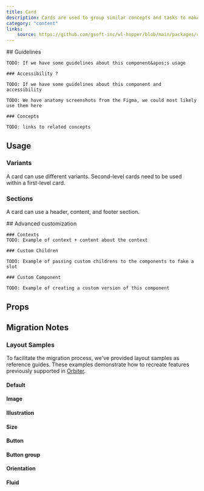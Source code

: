 ```yaml
---
title: Card
description: Cards are used to group similar concepts and tasks to make it easier for users to scan, read and get things done.
category: "content"
links:
    source: https://github.com/gsoft-inc/wl-hopper/blob/main/packages/components/src/Card/src/Card.tsx
---
```


<Example src="Card/docs/preview" isOpen />

<FeatureFlag flag="next">
    ## Guidelines

    TODO: If we have some guidelines about this component&apos;s usage

    ### Accessibility ?

    TODO: If we have some guidelines about this component and accessibility
</FeatureFlag>

<FeatureFlag flag="rc">

    TODO: We have anatomy screenshots from the Figma, we could most likely use them here

    ### Concepts

    TODO: links to related concepts
</FeatureFlag>

## Usage

### Variants

A card can use different variants. Second-level cards need to be used within a first-level card.

<Example src="Card/docs/variant" />

### Sections

A card can use a header, content, and footer section.

<Example src="Card/docs/sections" />

<FeatureFlag flag="next">
    ## Advanced customization

    ### Contexts
    TODO: Example of context + content about the context

    ### Custom Children

    TODO: Example of passing custom childrens to the components to fake a slot

    ### Custom Component

    TODO: Example of creating a custom version of this component
</FeatureFlag>

## Props

<PropTable component="Card" />

## Migration Notes

<MigrateGuide src="Card/docs/migration-notes" />

### Layout Samples

To facilitate the migration process, we've provided layout samples as reference guides. These examples demonstrate how to recreate features previously supported in [Orbiter](https://wl-orbiter-website.netlify.app/?path=/docs/card--default-story).

#### Default

<Example src="Card/docs/migration/default" />

#### Image

<Example src="Card/docs/migration/image" />

#### Illustration

<Example src="Card/docs/migration/illustration" />

#### Size

<Example src="Card/docs/migration/size" />

#### Button

<Example src="Card/docs/migration/button" />

#### Button group

<Example src="Card/docs/migration/buttongroup" />


#### Orientation

<Example src="Card/docs/migration/orientation" />


#### Fluid

<Example src="Card/docs/migration/fluid" />

